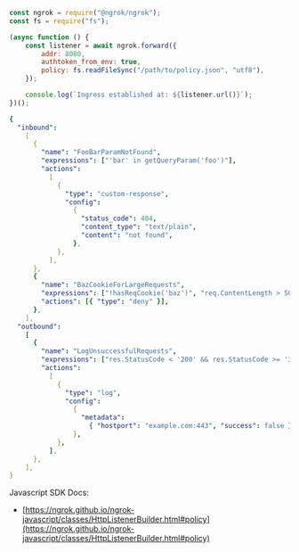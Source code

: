 ```jsx
const ngrok = require("@ngrok/ngrok");
const fs = require("fs");

(async function () {
	const listener = await ngrok.forward({
		addr: 8080,
		authtoken_from_env: true,
		policy: fs.readFileSync("/path/to/policy.json", "utf8"),
	});

	console.log(`Ingress established at: ${listener.url()}`);
})();
```

```yaml title="policy.json"
{
  "inbound":
    [
      {
        "name": "FooBarParamNotFound",
        "expressions": ["'bar' in getQueryParam('foo')"],
        "actions":
          [
            {
              "type": "custom-response",
              "config":
                {
                  "status_code": 404,
                  "content_type": "text/plain",
                  "content": "not found",
                },
            },
          ],
      },
      {
        "name": "BazCookieForLargeRequests",
        "expressions": ["!hasReqCookie('baz')", "req.ContentLength > 5000"],
        "actions": [{ "type": "deny" }],
      },
    ],
  "outbound":
    [
      {
        "name": "LogUnsuccessfulRequests",
        "expressions": ["res.StatusCode < '200' && res.StatusCode >= '300'"],
        "actions":
          [
            {
              "type": "log",
              "config":
                {
                  "metadata":
                    { "hostport": "example.com:443", "success": false },
                },
            },
          ],
      },
    ],
}
```

Javascript SDK Docs:

- [https://ngrok.github.io/ngrok-javascript/classes/HttpListenerBuilder.html#policy](https://ngrok.github.io/ngrok-javascript/classes/HttpListenerBuilder.html#policy)
